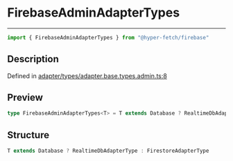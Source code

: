 

# FirebaseAdminAdapterTypes

<div class="api-docs__separator" data-reactroot="">

---

</div><div class="api-docs__import" data-reactroot="">

```ts
import { FirebaseAdminAdapterTypes } from "@hyper-fetch/firebase"
```

</div><div class="api-docs__section">

## Description

</div><div class="api-docs__description"><span class="api-docs__do-not-parse">



</span></div><p class="api-docs__definition">

Defined in [adapter/types/adapter.base.types.admin.ts:8](https://github.com/BetterTyped/hyper-fetch/blob/c3e2c45/packages/adapter-firebase/src/adapter/types/adapter.base.types.admin.ts#L8)

</p><div class="api-docs__section">

## Preview

</div><div class="api-docs__preview type single">

```ts
type FirebaseAdminAdapterTypes<T> = T extends Database ? RealtimeDbAdapterType : FirestoreAdapterType;
```

</div><div class="api-docs__section">

## Structure

</div><div class="api-docs__returns">

```ts
T extends Database ? RealtimeDbAdapterType : FirestoreAdapterType
```

</div>